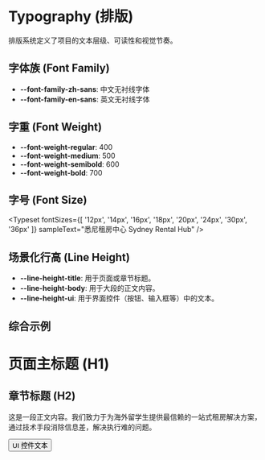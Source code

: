 
<Meta title="设计规范 (Foundations)/Typography (排版)" />

# Typography (排版)

排版系统定义了项目的文本层级、可读性和视觉节奏。

## 字体族 (Font Family)

- **--font-family-zh-sans**: 中文无衬线字体
- **--font-family-en-sans**: 英文无衬线字体

## 字重 (Font Weight)

- **--font-weight-regular**: 400
- **--font-weight-medium**: 500
- **--font-weight-semibold**: 600
- **--font-weight-bold**: 700

## 字号 (Font Size)

<Typeset
  fontSizes={[
    '12px', '14px', '16px', '18px', '20px', '24px', '30px', '36px'
  ]}
  sampleText="悉尼租房中心 Sydney Rental Hub"
/>

## 场景化行高 (Line Height)

- **--line-height-title**: 用于页面或章节标题。
- **--line-height-body**: 用于大段的正文内容。
- **--line-height-ui**: 用于界面控件（按钮、输入框等）中的文本。

## 综合示例

<div style={{ fontFamily: 'var(--font-family-zh-sans)' }}>
  <h1 style={{ fontSize: 'var(--font-size-xxl)', fontWeight: 'var(--font-weight-bold)', lineHeight: 'var(--line-height-title)' }}>
    页面主标题 (H1)
  </h1>
  <h2 style={{ fontSize: 'var(--font-size-xl)', fontWeight: 'var(--font-weight-semibold)', lineHeight: 'var(--line-height-title)' }}>
    章节标题 (H2)
  </h2>
  <p style={{ fontSize: 'var(--font-size-base)', fontWeight: 'var(--font-weight-regular)', lineHeight: 'var(--line-height-body)' }}>
    这是一段正文内容。我们致力于为海外留学生提供最信赖的一站式租房解决方案，通过技术手段消除信息差，解决执行难的问题。
  </p>
  <button style={{ fontSize: 'var(--font-size-sm)', fontWeight: 'var(--font-weight-medium)', lineHeight: 'var(--line-height-ui)' }}>
    UI 控件文本
  </button>
</div>

